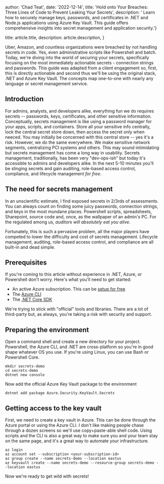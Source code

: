 
  author: 'Chad Teat',
  date: '2022-12-14',
  title: 'Hold onto Your Breaches: Three Lines of Code to Prevent Leaking Your Secrets',
  description:
' Learn how to securely manage keys, passwords, and certificates in .NET and Node.js applications using Azure Key Vault. This guide offers comprehensive insights into secret management and application security.'}

  title: article.title,
  description: article.description,
}


Uber, Amazon, and countless organizations were breached by not handling secrets in code. Yes, even administrative scripts like Powershell and batch. Today, we're diving into the world of securing your secrets, specifically focusing on the most immediately actionable secrets - connection strings and passwords. This guide was adapted from a client engagement so, first, this is directly actionable and second thus we'll be using the original stack, .NET and Azure Key Vault. The concepts map one-to-one with nearly any language or secret management service.
<Alert/>

## Introduction
For admins, analysts, and developers alike, everything fun we do requires secrets -- passwords, keys, certificates, and other sensitive information. Conceptually, secrets management is like using a password manager for your apps, scripts, and containers. Store all your sensitive info centrally, lock the central secret store down, then access the secret only when neeced.  You may initially be concerned with this central store -- yes it's a risk.  However, we do the same everywhere.  We make sensitive network segments, centralizing PCI systems and others.  This may sound intimidating but secrets management has come a long way in usability.  Secrets management, traditionally, has been very "dev-ops-ish" but today it's accessible to admins and developers alike.  In the next 5-10 minutes you'll be slinging secrets and gain auditing, role-based access control, compliance, and lifecycle management *for free*.

## The need for secrets management
In an unscientific estimate, I find exposed secrets in 2/3rds of assessments. You can always count on finding some juicy passwords, connection strings, and keys in the most mundane places.  Powershell scripts, spreadsheets, Sharepoint, source code and, once, as the wallpaper of an admin's PC.  For the regulated among us, *auditors will absolutely eat you alive.* 

Fortunately, this is such a pervasive problem, all the major players have competed to lower the difficulty and cost of secrets management.  Lifecycle management, auditing, role-based access control, and compliance are all built-in and dead simple.

## Prerequisites

If you're coming to this article without experience in .NET, Azure, or Powershell don't worry. Here's what you'll need to get started:

- An active Azure subscription.  This can be [setup for free](https://azure.microsoft.com/en-us/free/)
- The [Azure CLI](https://docs.microsoft.com/en-us/cli/azure/install-azure-cli)
- The [.NET Core SDK](https://dotnet.microsoft.com/download)

We're trying to stick with "official" tools and libraries.  There are a lot of third-party but, as always, you're taking a risk with security and support.

## Preparing the environment

Open a command shell and create a new directory for your project. Powershell, the Azure CLI, and .NET are cross-platform so you're in good shape whatever OS you use. If you're using Linux, you can use Bash or Powershell Core.


```batch
mkdir secrets-demo
cd secrets-demo
dotnet new console
```

Now add the official Azure Key Vault package to the environment

```batch
dotnet add package Azure.Security.KeyVault.Secrets
```

## Getting access to the key vault

First, we need to create a key vault in Azure. This can be done through the Azure portal or using the Azure CLI. I don't like making people chase through a dozen screens so we'll use copy+paste-able shell code. Using scripts and the CLI is also a great way to make sure you and your team stay on the same page, and it's a great way to automate your infrastructure.

```batch
az login
az account set --subscription <your-subscription-id>
az group create --name secrets-demo --location eastus
az keyvault create --name secrets-demo --resource-group secrets-demo --location eastus
```

Now we're ready to get wild with secrets!